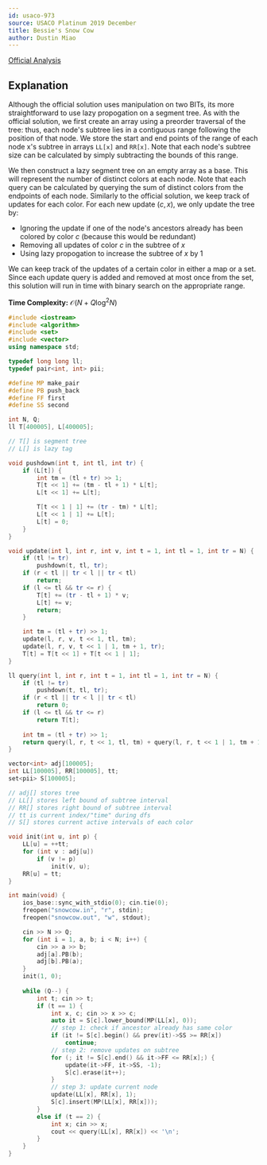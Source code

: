 ```yaml
---
id: usaco-973
source: USACO Platinum 2019 December
title: Bessie's Snow Cow
author: Dustin Miao
---
```


[Official Analysis](http://www.usaco.org/current/data/sol_snowcow_platinum_dec19.html)

## Explanation

Although the official solution uses manipulation on two BITs, its more straightforward to use lazy propogation on a segment tree. 
As with the official solution, we first create an array using a preorder traversal of the tree: thus, each node's subtree lies in
a contiguous range following the position of that node. We store the start and end points of the range of each node x's subtree in 
arrays $\texttt{LL[x]}$ and $\texttt{RR[x]}$. Note that each node's subtree size can be calculated by simply subtracting the bounds of this range.

We then construct a lazy segment tree on an empty array as a base. This will represent the number of distinct colors at each node.
Note that each query can be calculated by querying the sum of distinct colors from the endpoints of each node. 
Similarly to the official solution, we keep track of updates for each color. For each new update $(c, x)$, we only update the tree by: 
- Ignoring the update if one of the node's ancestors already has been colored by color $c$ (because this would be redundant)
- Removing all updates of color $c$ in the subtree of $x$ 
- Using lazy propogation to increase the subtree of $x$ by 1

We can keep track of the updates of a certain color in either a map or a set. Since each update query is added and removed at most once
from the set, this solution will run in time with binary search on the appropriate range. 

**Time Complexity:** $\mathcal O(N + Q \log^2 N)$

<LanguageSection>

<CPPSection>

```cpp
#include <iostream>
#include <algorithm>
#include <set>
#include <vector>
using namespace std;

typedef long long ll;
typedef pair<int, int> pii;

#define MP make_pair
#define PB push_back
#define FF first
#define SS second

int N, Q;
ll T[400005], L[400005];

// T[] is segment tree
// L[] is lazy tag

void pushdown(int t, int tl, int tr) {
	if (L[t]) {
		int tm = (tl + tr) >> 1;
		T[t << 1] += (tm - tl + 1) * L[t];
		L[t << 1] += L[t];

		T[t << 1 | 1] += (tr - tm) * L[t];
		L[t << 1 | 1] += L[t];
		L[t] = 0;
	}
}

void update(int l, int r, int v, int t = 1, int tl = 1, int tr = N) {
	if (tl != tr)
		pushdown(t, tl, tr);
	if (r < tl || tr < l || tr < tl)
		return;
	if (l <= tl && tr <= r) {
		T[t] += (tr - tl + 1) * v;
		L[t] += v;
		return;
	}

	int tm = (tl + tr) >> 1;
	update(l, r, v, t << 1, tl, tm);
	update(l, r, v, t << 1 | 1, tm + 1, tr);
	T[t] = T[t << 1] + T[t << 1 | 1];
}

ll query(int l, int r, int t = 1, int tl = 1, int tr = N) {
	if (tl != tr)
		pushdown(t, tl, tr);
	if (r < tl || tr < l || tr < tl)
		return 0;
	if (l <= tl && tr <= r)
		return T[t];
	
	int tm = (tl + tr) >> 1;
	return query(l, r, t << 1, tl, tm) + query(l, r, t << 1 | 1, tm + 1, tr);
}

vector<int> adj[100005];
int LL[100005], RR[100005], tt;
set<pii> S[100005];

// adj[] stores tree
// LL[] stores left bound of subtree interval
// RR[] stores right bound of subtree interval
// tt is current index/"time" during dfs
// S[] stores current active intervals of each color

void init(int u, int p) {
	LL[u] = ++tt;
	for (int v : adj[u]) 
		if (v != p)
			init(v, u);
	RR[u] = tt;
}

int main(void) {
	ios_base::sync_with_stdio(0); cin.tie(0);
	freopen("snowcow.in", "r", stdin);
	freopen("snowcow.out", "w", stdout);

	cin >> N >> Q;
	for (int i = 1, a, b; i < N; i++) {
		cin >> a >> b;
		adj[a].PB(b);
		adj[b].PB(a);
	}
	init(1, 0);
	
	while (Q--) {
		int t; cin >> t;
		if (t == 1) {
			int x, c; cin >> x >> c;
			auto it = S[c].lower_bound(MP(LL[x], 0)); 
			// step 1: check if ancestor already has same color
			if (it != S[c].begin() && prev(it)->SS >= RR[x])
				continue;
			// step 2: remove updates on subtree
			for (; it != S[c].end() && it->FF <= RR[x];) {
				update(it->FF, it->SS, -1);
				S[c].erase(it++);
			}
			// step 3: update current node
			update(LL[x], RR[x], 1);
			S[c].insert(MP(LL[x], RR[x]));
		}
		else if (t == 2) {
			int x; cin >> x;
			cout << query(LL[x], RR[x]) << '\n';
		}
	}
}
```

</CPPSection>

</LanguageSection>
